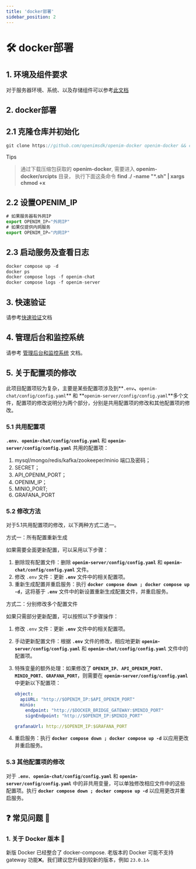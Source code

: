 ```yaml
---
title: 'docker部署'
sidebar_position: 2
---
```

# 🛠 docker部署


## 1. 环境及组件要求
对于服务器环境、系统、以及存储组件可以参考[此文档](./env-comp)

## 2. docker部署

## 2.1 克隆仓库并初始化

```jsx
git clone https://github.com/openimsdk/openim-docker openim-docker && cd openim-docker && make init

```
Tips
> 通过下载压缩包获取的 **openim-docker**, 需要进入 **openim-docker/srcipts** 目录， 执行下面这条命令 **find ./ -name "*.sh" | xargs chmod +x**


## 2.2 设置OPENIM_IP

```jsx
# 如果服务器有外网IP 
export OPENIM_IP="外网IP"
# 如果仅提供内网服务
export OPENIM_IP="内网IP"
```

## 2.3 启动服务及查看日志

```jsx
docker compose up -d
docker ps
docker compose logs -f openim-chat
docker compose logs -f openim-server
```



## 3. 快速验证

请参考[快速验证](./quickTestServer)文档


## 4. 管理后台和监控系统
请参考 [管理后台和监控系统](./admin) 文档。


## 5. 关于配置项的修改

此项目配置项较为复杂，主要是某些配置项涉及到**`.env`**、**`openim-chat/config/config.yaml`** 和 **`openim-server/config/config.yaml`**多个文件，配置项的修改说明分为两个部分，分别是共用配置项的修改和其他配置项的修改。

### 5.1 共用配置项

**`.env`**、**`openim-chat/config/config.yaml`** 和 **`openim-server/config/config.yaml`** 共用的配置项：

1. mysql/mongo/redis/kafka/zookeeper/minio 端口及密码；
2. SECRET；
3.  API_OPENIM_PORT；
4.  OPENIM_IP；
5. MINIO_PORT;
6. GRAFANA_PORT

### 5.2 修改方法

对于5.1共用配置项的修改，以下两种方式二选一。

方式一：所有配置重新生成

如果需要全面更新配置，可以采用以下步骤：

1. 删除现有配置文件：删除 **`openim-server/config/config.yaml`** 和 **`openim-chat/config/config.yaml`** 文件。
2. 修改 `.env` 文件：更新 **`.env`** 文件中的相关配置项。
3. 重新生成配置并重启服务：执行 **`docker compose down ; docker compose up -d`**，这将基于 **`.env`** 文件中的新设置重新生成配置文件，并重启服务。

方式二：分别修改多个配置文件

如果只需部分更新配置，可以按照以下步骤操作：

1. 修改 `.env` 文件：更新 **`.env`** 文件中的相关配置项。
2. 手动更新配置文件：根据 **`.env`** 文件的修改，相应地更新 **`openim-server/config/config.yaml`** 和 **`openim-chat/config/config.yaml`** 文件中的配置项。
3. 特殊变量的额外处理：如果修改了 **`OPENIM_IP`**、**`API_OPENIM_PORT`**、**`MINIO_PORT`**、**`GRAFANA_PORT`**，则需要在 **`openim-server/config/config.yaml`** 中更新以下配置项：
    
    ```yaml
    object:
      apiURL: "http://$OPENIM_IP:$API_OPENIM_PORT"
      minio:
        endpoint: "http://$DOCKER_BRIDGE_GATEWAY:$MINIO_PORT"
        signEndpoint: "http://$OPENIM_IP:$MINIO_PORT"
    
    grafanaUrl: http://$OPENIM_IP:$GRAFANA_PORT
    ```
    
4. 重启服务：执行 **`docker compose down ; docker compose up -d`** 以应用更改并重启服务。

### 5.3 其他配置项的修改

对于 **`.env`**、**`openim-chat/config/config.yaml`** 和 **`openim-server/config/config.yaml`** 中的非共用变量，可以单独修改相应文件中的这些配置项。执行 **`docker compose down ; docker compose up -d`** 以应用更改并重启服务。



## ❓ **常见问题** 🧐



### 1. 关于 Docker 版本 🐋

新版 Docker 已经整合了 docker-compose. 老版本的 Docker 可能不支持 gateway 功能❌。我们建议您升级到较新的版本，例如 `23.0.1`🔝



